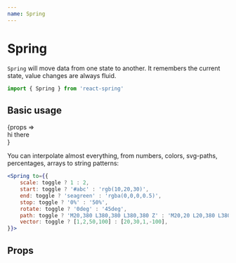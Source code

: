 ```yaml
---
name: Spring
---
```



# Spring

`Spring` will move data from one state to another. It remembers the current state, value changes are always fluid.

```jsx
import { Spring } from 'react-spring'
```

## Basic usage

<Playground>
  <Spring from={{ opacity: 0, color: 'black' }} to={{ opacity: 1, color: '#ea567c' }}>
    {props => <div style={props}>hi there</div>}
  </Spring>
</Playground>

You can interpolate almost everything, from numbers, colors, svg-paths, percentages, arrays to string patterns:

```jsx
<Spring to={{
    scale: toggle ? 1 : 2,
    start: toggle ? '#abc' : 'rgb(10,20,30)',
    end: toggle ? 'seagreen' : 'rgba(0,0,0,0.5)',
    stop: toggle ? '0%' : '50%',
    rotate: toggle ? '0deg' : '45deg',
    path: toggle ? 'M20,380 L380,380 L380,380 Z' : 'M20,20 L20,380 L380,380 Z',
    vector: toggle ? [1,2,50,100] : [20,30,1,-100],
}}>
```

## Props

<PropsTable of={Spring} />